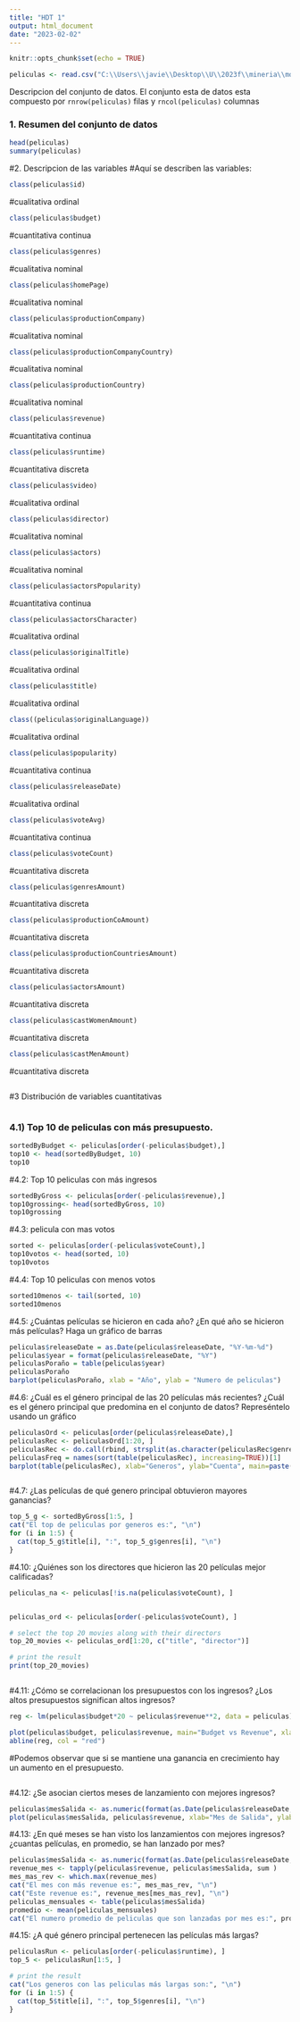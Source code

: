 ---
title: "HDT 1"
output: html_document
date: "2023-02-02"
---

```{r setup, include=FALSE}
knitr::opts_chunk$set(echo = TRUE)
```

```{r}
peliculas <- read.csv("C:\\Users\\javie\\Desktop\\U\\2023f\\mineria\\movies.csv")
```
Descripcion del conjunto de datos.
El conjunto esta de datos esta compuesto por `rnrow(peliculas)` filas y `rncol(peliculas)` columnas

### 1. Resumen del conjunto de datos

```{r}
head(peliculas)
summary(peliculas)
```
#2. Descripcion de las variables
#Aquí se describen las variables:

```{r}


class(peliculas$id)
```
#cualitativa ordinal
```{r}
class(peliculas$budget)
```
#cuantitativa continua
```{r}
class(peliculas$genres)
```
#cualitativa nominal
```{r}
class(peliculas$homePage)
```
#cualitativa nominal
```{r}
class(peliculas$productionCompany)
```
#cualitativa nominal
```{r}
class(peliculas$productionCompanyCountry)
```
#cualitativa nominal
```{r}
class(peliculas$productionCountry)
```
#cualitativa nominal
```{r}
class(peliculas$revenue)
```
#cuantitativa continua
```{r}
class(peliculas$runtime)
```
#cuantitativa discreta
```{r}
class(peliculas$video)
```
#cualitativa ordinal
```{r}
class(peliculas$director)
```
#cualitativa nominal
```{r}
class(peliculas$actors)
```
#cualitativa nominal
```{r}
class(peliculas$actorsPopularity)
```
#cuantitativa continua
```{r}
class(peliculas$actorsCharacter)
```
#cualitativa ordinal
```{r}
class(peliculas$originalTitle)
```
#cualitativa ordinal
```{r}
class(peliculas$title)
```
#cualitativa ordinal
```{r}
class((peliculas$originalLanguage))
```
#cualitativa ordinal
```{r}
class(peliculas$popularity)
```
#cuantitativa continua
```{r}
class(peliculas$releaseDate)
```
#cualitativa ordinal
```{r}
class(peliculas$voteAvg)
```
#cuantitativa continua
```{r}
class(peliculas$voteCount)
```
#cuantitativa discreta
```{r}
class(peliculas$genresAmount)
```
#cuantitativa discreta
```{r}
class(peliculas$productionCoAmount)
```
#cuantitativa discreta
```{r}
class(peliculas$productionCountriesAmount)
```
#cuantitativa discreta
```{r}
class(peliculas$actorsAmount)
```
#cuantitativa discreta
```{r}
class(peliculas$castWomenAmount)
```
#cuantitativa discreta
```{r}
class(peliculas$castMenAmount)
```
#cuantitativa discreta
```{r}

```
#3 Distribución de variables cuantitativas
```{r}



```
### 4.1) Top 10 de peliculas con más presupuesto. 

```{r}
sortedByBudget <- peliculas[order(-peliculas$budget),]
top10 <- head(sortedByBudget, 10)
top10
```
#4.2: Top 10 peliculas con más ingresos
```{r}
sortedByGross <- peliculas[order(-peliculas$revenue),]
top10grossing<- head(sortedByGross, 10)
top10grossing

```
#4.3: pelicula con mas votos
```{r}
sorted <- peliculas[order(-peliculas$voteCount),]
top10votos <- head(sorted, 10)
top10votos
```
#4.4: Top 10 peliculas con menos votos

```{r}
sorted10menos <- tail(sorted, 10)
sorted10menos

```
#4.5: ¿Cuántas  películas  se  hicieron  en  cada  año?  ¿En  qué  año  se  hicieron  más películas? Haga un gráfico de barras 
```{r}
peliculas$releaseDate = as.Date(peliculas$releaseDate, "%Y-%m-%d")
peliculas$year = format(peliculas$releaseDate, "%Y")
peliculasPoraño = table(peliculas$year)
peliculasPoraño
barplot(peliculasPoraño, xlab = "Año", ylab = "Numero de peliculas")
```

#4.6: ¿Cuál es el género principal de las 20 películas más recientes? ¿Cuál es el género principal que predomina en el conjunto de datos? Represéntelo usando un gráfico 

```{r}
peliculasOrd <- peliculas[order(peliculas$releaseDate),]
peliculasRec <- peliculasOrd[1:20, ]
peliculasRec <- do.call(rbind, strsplit(as.character(peliculasRec$genres), ", "))
peliculasFreq = names(sort(table(peliculasRec), increasing=TRUE))[1]
barplot(table(peliculasRec), xlab="Generos", ylab="Cuenta", main=paste("Distribucion de los generos en las 20 peliculas más recientes\n Genero predominante: ", peliculasFreq))



```

#4.7: ¿Las películas de qué genero principal obtuvieron mayores ganancias? 

``` {r}
top_5_g <- sortedByGross[1:5, ]
cat("El top de peliculas por generos es:", "\n")
for (i in 1:5) {
  cat(top_5_g$title[i], ":", top_5_g$genres[i], "\n")
}

```

#4.10: ¿Quiénes son los directores que hicieron las 20 películas mejor calificadas? 

```{r}
peliculas_na <- peliculas[!is.na(peliculas$voteCount), ]


peliculas_ord <- peliculas[order(-peliculas$voteCount), ]

# select the top 20 movies along with their directors
top_20_movies <- peliculas_ord[1:20, c("title", "director")]

# print the result
print(top_20_movies)



```

#4.11: ¿Cómo  se  correlacionan  los  presupuestos  con  los  ingresos?  ¿Los  altos presupuestos significan altos ingresos? 

```{r}

reg <- lm(peliculas$budget*20 ~ peliculas$revenue**2, data = peliculas)

plot(peliculas$budget, peliculas$revenue, main="Budget vs Revenue", xlab="Budget", ylab="Revenue", pch=16)
abline(reg, col = "red")

```

#Podemos observar que si se mantiene una ganancia en crecimiento hay un aumento en el presupuesto.

```{r}

```
#4.12: ¿Se asocian ciertos meses de lanzamiento con mejores ingresos? 
```{r}


peliculas$mesSalida <- as.numeric(format(as.Date(peliculas$releaseDate, format ="%Y-%m-%d"), "%m"))
plot(peliculas$mesSalida, peliculas$revenue, xlab="Mes de Salida", ylab="Revenue")

```
#4.13: ¿En qué meses se han visto los lanzamientos con mejores ingresos?¿cuantas películas, en promedio, se han lanzado por mes? 

```{r}

peliculas$mesSalida <- as.numeric(format(as.Date(peliculas$releaseDate, format ="%Y-%m-%d"), "%m"))
revenue_mes <- tapply(peliculas$revenue, peliculas$mesSalida, sum )
mes_mas_rev <- which.max(revenue_mes)
cat("El mes con más revenue es:", mes_mas_rev, "\n")
cat("Este revenue es:", revenue_mes[mes_mas_rev], "\n")
peliculas_mensuales <- table(peliculas$mesSalida)
promedio <- mean(peliculas_mensuales)
cat("El numero promedio de peliculas que son lanzadas por mes es:", promedio, "\n")


```
#4.15: ¿A qué género principal pertenecen las películas más largas? 

```{r}


peliculasRun <- peliculas[order(-peliculas$runtime), ]
top_5 <- peliculasRun[1:5, ]

# print the result
cat("Los generos con las peliculas más largas son:", "\n")
for (i in 1:5) {
  cat(top_5$title[i], ":", top_5$genres[i], "\n")
}
```
